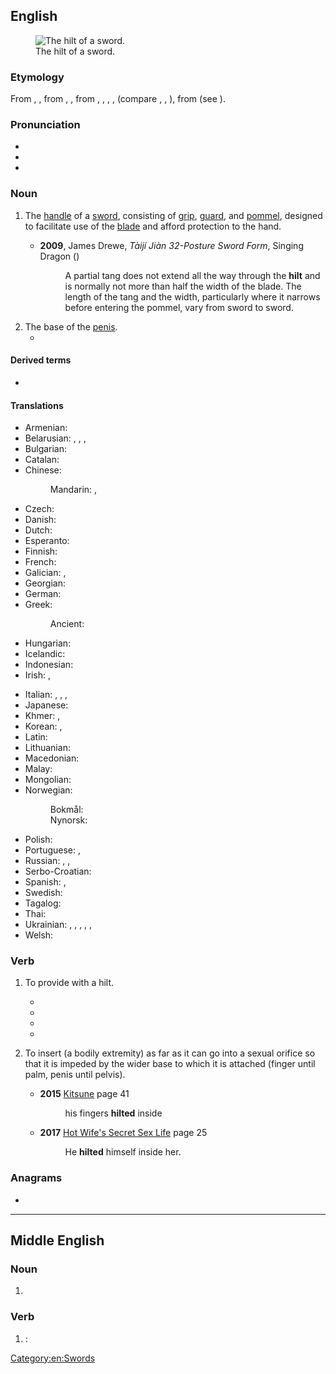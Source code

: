 {{also|Hilt}}
==English==
[[File:Cawood sword - hilt - YORYM 2007 3086.JPG|thumb|right|The hilt of a sword.]]

===Etymology===
From {{inh|en|enm|hilt}}, {{m|enm|hilte}}, from {{inh|en|ang|hilt}}, {{m|ang|hilte}}, from {{inh|en|gem-pro|*heltą}}, {{m|gem-pro|*heltǭ}}, {{m|gem-pro|*heltō}}, {{m|gem-pro|*hiltijō}}, (compare {{cog|non|hjalt}}, {{cog|goh|helza}}, {{cog|osx|helta}}), from {{der|en|ine-pro|*kel-|t=to strike, cut}} (see {{m|en|holt}}).

===Pronunciation===
* {{IPA|en|/hɪlt/}}
* {{audio|en|en-us-hilt.ogg|Audio (US)}}
* {{rhymes|en|ɪlt|s=1}}

===Noun===
{{en-noun}}

# The [[handle]] of a [[sword]], consisting of [[grip]], [[guard]], and [[pommel]], designed to facilitate use of the [[blade]] and afford protection to the hand.
#: {{syn|en|haft}}
#: {{meronyms|en|grip|guard|crossguard|quillons|pommel}}
#: {{holonyms|en|sword}}
#* '''2009''', James Drewe, ''Tàijí Jiàn 32-Posture Sword Form'', Singing Dragon ({{ISBN|9781846428692}})
#*: A partial tang does not extend all the way through the '''hilt''' and is normally not more than half the width of the blade. The length of the tang and the width, particularly where it narrows before entering the pommel, vary from sword to  sword.
# The base of the [[penis]].
#* {{RQ:Cleland Fanny Hill|passage=he draws it again, and just wetting it with spittle, re-enters, and with ease sheath'd it now up to the '''hilt'''}}

====Derived terms====
* {{l|en|to the hilt}}

====Translations====
{{trans-top|grip of a sword}}
* Armenian: {{t+|hy|դաստակ}}
* Belarusian: {{t|be|рукая́тка|f}}, {{t|be|дзяржа́нне|n}}, {{t|be|эфе́с|m}}, {{t|be|рукая́ць|f}}
* Bulgarian: {{t|bg|ефес|m}}
* Catalan: {{t|ca|empunyadura|f}}
* Chinese:
*: Mandarin: {{t+|cmn|柄|tr=bǐng|sc=Hani}}, {{t+|cmn|刀柄|tr=dāobǐng|sc=Hani}}
* Czech: {{t+|cs|jílec|m}}
* Danish: {{t|da|hæfte|n}}
* Dutch: {{t+|nl|heft|n}}
* Esperanto: {{t|eo|tenilo}}
* Finnish: {{t+|fi|kahva}}
* French: {{t+|fr|poignée|f}}
* Galician: {{t+|gl|puño|m}}, {{t|gl|mango|m}}
* Georgian: {{t-needed|ka}}
* German: {{t+|de|Griff|m}}
* Greek: {{t+|el|λαβή|f}}
*: Ancient: {{t|grc|λαβή|f}}
* Hungarian: {{t+|hu|markolat}}
* Icelandic: {{t|is|hjalt|n}}
* Indonesian: {{t+|id|gagang}}
* Irish: {{t|ga|dornchla|m}}, {{t|ga|feirc|f}}
{{trans-mid}}
* Italian: {{t+|it|impugnatura|f}}, {{t+|it|elsa|f}}, {{t+|it|coccia|f}}, {{t|it|guardamano|m}}
* Japanese: {{t+|ja|柄|tr=つか, tsuka|sc=Jpan}}
* Khmer: {{t+|km|ដង|tr=dɑɑŋ|sc=Khmr}}, {{t|km|ច្រាម|tr=craam|sc=Khmr}}
* Korean: {{t+|ko|칼자루}}, {{t+|ko|자루}}
* Latin: {{t|la|manūbrium|n}}
* Lithuanian: {{t|lt|rankena|f}}
* Macedonian: {{t|mk|балчак|m}}
* Malay: {{t+|ms|hulu}}
* Mongolian: {{t+|mn|бариул|sc=Cyrl}}
* Norwegian:
*: Bokmål: {{t|nb|hjalt|n}}
*: Nynorsk: {{t|nn|hjalt|n}}
* Polish: {{t+|pl|rękojeść|f}}
* Portuguese: {{t+|pt|empunhadura}}, {{t+|pt|cabo}}
* Russian: {{t+|ru|рукоя́тка|f}}, {{t+|ru|эфе́с|m}}, {{t+|ru|рукоя́ть|f}}
* Serbo-Croatian: {{t+|sh|balčak|m}}
* Spanish: {{t+|es|empuñadura|f}}, {{t+|es|mango|m}}
* Swedish: {{t+|sv|hjalt|n}}
* Tagalog: {{t|tl|puluhan}}
* Thai: {{t-needed|th}}
* Ukrainian: {{t|uk|рукоя́тка|f}}, {{t|uk|рукоя́ть|f}}, {{t|uk|держа́к|m}}, {{t|uk|держа́ло|n}}, {{t|uk|ефе́с|m}}, {{t|uk|де́ржално|n}}
* Welsh: {{t|cy|carn|m}}
{{trans-bottom}}

===Verb===
{{en-verb}}

# {{lb|en|transitive}} To provide with a hilt.
#* {{quote-book|en|year=1973|title=1815: the armies at Waterloo|author=Ugo Pericoli|page=78|passage=Being lightly '''hilted''', it was very heavy in the point and was useful only as an unscientific chopper, dangerous if it connected with a vital part of an adversary, ideal for cutting at defenceless infantry, but unsuitable for sabre to sabre action, especially against the French equivalent, a beautifully balanced weapon, which was so functional that it was still used by the French cavalry in 1918, while a copy was used by the Prussians in the war of 1870.}}
#* {{quote-book|en|year=1978|title=Adventures in Sakaeland|author=Martin Louis Alan Gompertz|page=68|passage=She took a ray of light from the moon, the lamp which stands on her adorning table, and fashioned it into a bright dagger. She '''hilted''' it with the turquoise of the morning sky, with some of the stars in it for better grip, and gave it to Gulsera, whispering in her ear.}}
#* {{quote-book|en|year=2011|title=Bronze Age Military Equipment|author=Dan Howard|page=38|ISBN=1848842937|passage=Reconstructions of Type A and Type B swords weigh less than 500g, even when '''hilted'''.}}
#* {{quote-book|en|year=2015|title=American Silver-Hilted, Revolutionary and Early Federal Swords|author=Daniel D. Hartzler|ISBN=1503530639|passage=By 1810 Clark and Rogers were New Orleans silversmiths, but this study has not revealed any products that they '''hilted'''.}}
# {{lb|en|transitive}} To insert (a bodily extremity) as far as it can go into a sexual orifice so that it is impeded by the wider base to which it is attached (finger until palm, penis until pelvis).
#*'''2015''' [https://books.google.ca/books?id=0hB3CgAAQBAJ&pg=PT41&lpg=PT41 Kitsune] page 41
#*:his fingers '''hilted''' inside
#*'''2017''' [https://books.google.ca/books?id=lBcsDwAAQBAJ&pg=PT25&lpg=PT25 Hot Wife's Secret Sex Life] page 25
#*:He '''hilted''' himself inside her.

===Anagrams===
* {{anagrams|en|a=hilt|-lith|Lith.|lith|lith-}}

[[Category:en:Swords]]

----

==Middle English==

===Noun===
{{enm-noun|hiltes}}

# {{alt form|enm|hilte||hilt}}

===Verb===
{{head|enm|verb form}}

# {{alt form|enm|hiled}}: {{infl of|enm|hilen||past|part|t=to cover}}